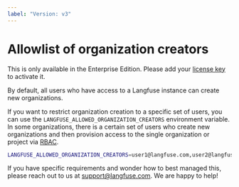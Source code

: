 ```yaml
---
label: "Version: v3"
---
```


# Allowlist of organization creators

<Callout type="info">

This is only available in the Enterprise Edition. Please add your [license key](/self-hosting/license-key) to activate it.

</Callout>

By default, all users who have access to a Langfuse instance can create new organizations.

If you want to restrict organization creation to a specific set of users, you can use the `LANGFUSE_ALLOWED_ORGANIZATION_CREATORS` environment variable. In some organizations, there is a certain set of users who create new organizations and then provision access to the single organization or project via [RBAC](/docs/rbac).

```bash filename=".env"
LANGFUSE_ALLOWED_ORGANIZATION_CREATORS=user1@langfuse.com,user2@langfuse.com
```

If you have specific requirements and wonder how to best managed this, please reach out to us at [support@langfuse.com](mailto:support@langfuse.com). We are happy to help!
